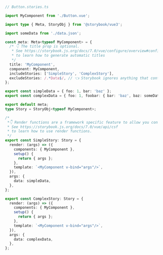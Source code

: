 ```ts
// Button.stories.ts

import MyComponent from './Button.vue';

import type { Meta, StoryObj } from '@storybook/vue3';

import someData from './data.json';

const meta: Meta<typeof MyComponent> = {
  /* 👇 The title prop is optional.
   * See https://storybook.js.org/docs/7.0/vue/configure/overview#configure-story-loading
   * to learn how to generate automatic titles
   */
  title: 'MyComponent',
  component: MyComponent,
  includeStories: ['SimpleStory', 'ComplexStory'],
  excludeStories: /.*Data$/, // 👈 Storybook ignores anything that contains Data
};

export const simpleData = { foo: 1, bar: 'baz' };
export const complexData = { foo: 1, foobar: { bar: 'baz', baz: someData } };

export default meta;
type Story = StoryObj<typeof MyComponent>;

/*
 *👇 Render functions are a framework specific feature to allow you control on how the component renders.
 * See https://storybook.js.org/docs/7.0/vue/api/csf
 * to learn how to use render functions.
 */
export const SimpleStory: Story = {
  render: (args) => ({
    components: { MyComponent },
    setup() {
      return { args };
    },
    template: `<MyComponent v-bind="args"/>`,
  }),
  args: {
    data: simpleData,
  },
};

export const ComplexStory: Story = {
  render: (args) => ({
    components: { MyComponent },
    setup() {
      return { args };
    },
    template: `<MyComponent v-bind="args"/>`,
  }),
  args: {
    data: complexData,
  },
};
```
